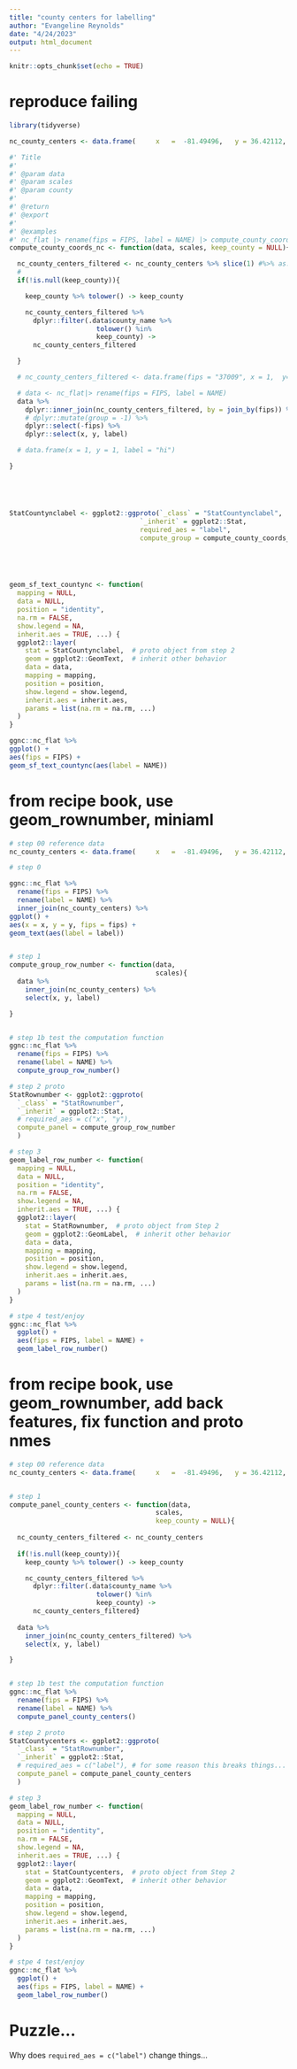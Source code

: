 ```yaml
---
title: "county centers for labelling"
author: "Evangeline Reynolds"
date: "4/24/2023"
output: html_document
---
```


```r
knitr::opts_chunk$set(echo = TRUE)
```


# reproduce failing

```r
library(tidyverse)

nc_county_centers <- data.frame(     x   =  -81.49496,   y = 36.42112,  county_name = "Ashe",   fips = "37009") 

#' Title
#'
#' @param data
#' @param scales
#' @param county
#'
#' @return
#' @export
#'
#' @examples
#' nc_flat |> rename(fips = FIPS, label = NAME) |> compute_county_coords_nc() |> ggplot() + aes(x, y, label = label)  + geom_text()
compute_county_coords_nc <- function(data, scales, keep_county = NULL){

  nc_county_centers_filtered <- nc_county_centers %>% slice(1) #%>% as.data.frame()
  #
  if(!is.null(keep_county)){

    keep_county %>% tolower() -> keep_county

    nc_county_centers_filtered %>%
      dplyr::filter(.data$county_name %>%
                      tolower() %in%
                      keep_county) ->
      nc_county_centers_filtered

  }

  # nc_county_centers_filtered <- data.frame(fips = "37009", x = 1,  y= 1)

  # data <- nc_flat|> rename(fips = FIPS, label = NAME)
  data %>%
    dplyr::inner_join(nc_county_centers_filtered, by = join_by(fips)) %>%
    # dplyr::mutate(group = -1) %>%
    dplyr::select(-fips) %>%
    dplyr::select(x, y, label)

  # data.frame(x = 1, y = 1, label = "hi")

}





StatCountynclabel <- ggplot2::ggproto(`_class` = "StatCountynclabel",
                                 `_inherit` = ggplot2::Stat,
                                 required_aes = "label",
                                 compute_group = compute_county_coords_nc)





geom_sf_text_countync <- function(
  mapping = NULL,
  data = NULL,
  position = "identity",
  na.rm = FALSE,
  show.legend = NA,
  inherit.aes = TRUE, ...) {
  ggplot2::layer(
    stat = StatCountynclabel,  # proto object from step 2
    geom = ggplot2::GeomText,  # inherit other behavior
    data = data,
    mapping = mapping,
    position = position,
    show.legend = show.legend,
    inherit.aes = inherit.aes,
    params = list(na.rm = na.rm, ...)
  )
}

ggnc::nc_flat %>%
ggplot() +
aes(fips = FIPS) +
geom_sf_text_countync(aes(label = NAME))

```


# from recipe book, use geom_rownumber, miniaml


```r
# step 00 reference data
nc_county_centers <- data.frame(     x   =  -81.49496,   y = 36.42112,  county_name = "Ashe",   fips = "37009") 

# step 0 

ggnc::nc_flat %>%
  rename(fips = FIPS) %>% 
  rename(label = NAME) %>% 
  inner_join(nc_county_centers) %>% 
ggplot() +
aes(x = x, y = y, fips = fips) +
geom_text(aes(label = label))


# step 1
compute_group_row_number <- function(data,
                                     scales){
  data %>%
    inner_join(nc_county_centers) %>% 
    select(x, y, label)

}


# step 1b test the computation function
ggnc::nc_flat %>%
  rename(fips = FIPS) %>% 
  rename(label = NAME) %>% 
  compute_group_row_number()

# step 2 proto
StatRownumber <- ggplot2::ggproto(
  `_class` = "StatRownumber",
  `_inherit` = ggplot2::Stat,
  # required_aes = c("x", "y"),
  compute_panel = compute_group_row_number
  )

# step 3
geom_label_row_number <- function(
  mapping = NULL,
  data = NULL,
  position = "identity",
  na.rm = FALSE,
  show.legend = NA,
  inherit.aes = TRUE, ...) {
  ggplot2::layer(
    stat = StatRownumber,  # proto object from Step 2
    geom = ggplot2::GeomLabel,  # inherit other behavior
    data = data,
    mapping = mapping,
    position = position,
    show.legend = show.legend,
    inherit.aes = inherit.aes,
    params = list(na.rm = na.rm, ...)
  )
}

# stpe 4 test/enjoy
ggnc::nc_flat %>% 
  ggplot() + 
  aes(fips = FIPS, label = NAME) + 
  geom_label_row_number()

```








# from recipe book, use geom_rownumber, add back features, fix function and proto nmes


```r
# step 00 reference data
nc_county_centers <- data.frame(     x   =  -81.49496,   y = 36.42112,  county_name = "Ashe",   fips = "37009") 


# step 1
compute_panel_county_centers <- function(data,
                                     scales, 
                                     keep_county = NULL){
  
  nc_county_centers_filtered <- nc_county_centers
  
  if(!is.null(keep_county)){    
    keep_county %>% tolower() -> keep_county

    nc_county_centers_filtered %>%
      dplyr::filter(.data$county_name %>%
                      tolower() %in%
                      keep_county) ->
      nc_county_centers_filtered}
  
  data %>%
    inner_join(nc_county_centers_filtered) %>% 
    select(x, y, label)

}


# step 1b test the computation function
ggnc::nc_flat %>%
  rename(fips = FIPS) %>% 
  rename(label = NAME) %>% 
  compute_panel_county_centers()

# step 2 proto
StatCountycenters <- ggplot2::ggproto(
  `_class` = "StatRownumber",
  `_inherit` = ggplot2::Stat,
  # required_aes = c("label"), # for some reason this breaks things... why?
  compute_panel = compute_panel_county_centers
  )

# step 3
geom_label_row_number <- function(
  mapping = NULL,
  data = NULL,
  position = "identity",
  na.rm = FALSE,
  show.legend = NA,
  inherit.aes = TRUE, ...) {
  ggplot2::layer(
    stat = StatCountycenters,  # proto object from Step 2
    geom = ggplot2::GeomText,  # inherit other behavior
    data = data,
    mapping = mapping,
    position = position,
    show.legend = show.legend,
    inherit.aes = inherit.aes,
    params = list(na.rm = na.rm, ...)
  )
}

# stpe 4 test/enjoy
ggnc::nc_flat %>% 
  ggplot() + 
  aes(fips = FIPS, label = NAME) + 
  geom_label_row_number()

```


# Puzzle... 

Why does `required_aes = c("label")` change things...

